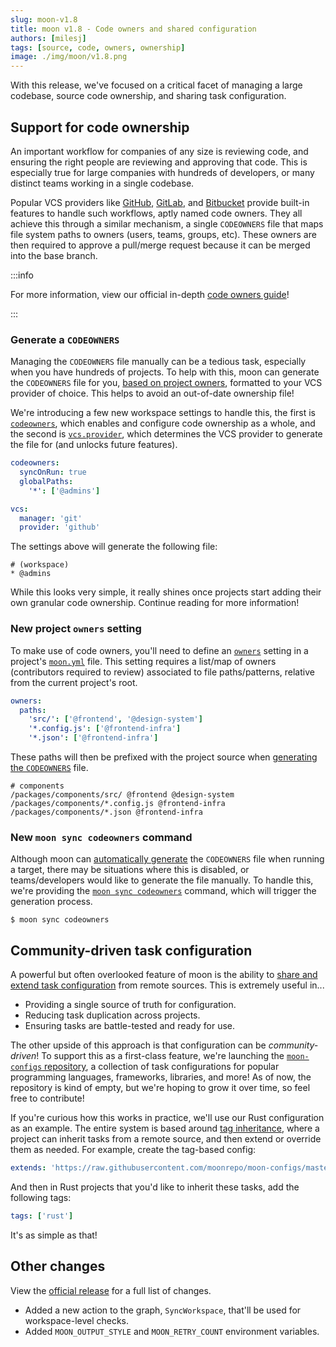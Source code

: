 ```yaml
---
slug: moon-v1.8
title: moon v1.8 - Code owners and shared configuration
authors: [milesj]
tags: [source, code, owners, ownership]
image: ./img/moon/v1.8.png
---
```


With this release, we've focused on a critical facet of managing a large codebase, source code
ownership, and sharing task configuration.

<!--truncate-->

## Support for code ownership

An important workflow for companies of any size is reviewing code, and ensuring the right people are
reviewing and approving that code. This is especially true for large companies with hundreds of
developers, or many distinct teams working in a single codebase.

Popular VCS providers like [GitHub](https://github.com/), [GitLab](https://about.gitlab.com/), and
[Bitbucket](https://bitbucket.org/product/) provide built-in features to handle such workflows,
aptly named code owners. They all achieve this through a similar mechanism, a single `CODEOWNERS`
file that maps file system paths to owners (users, teams, groups, etc). These owners are then
required to approve a pull/merge request because it can be merged into the base branch.

:::info

For more information, view our official in-depth [code owners guide](/docs/guides/codeowners)!

:::

### Generate a `CODEOWNERS`

Managing the `CODEOWNERS` file manually can be a tedious task, especially when you have hundreds of
projects. To help with this, moon can generate the `CODEOWNERS` file for you,
[based on project owners](#new-project-owners-setting), formatted to your VCS provider of choice.
This helps to avoid an out-of-date ownership file!

We're introducing a few new workspace settings to handle this, the first is
[`codeowners`](/docs/config/workspace#codeowners), which enables and configure code ownership as a
whole, and the second is [`vcs.provider`](/docs/config/workspace#provider), which determines the VCS
provider to generate the file for (and unlocks future features).

```yaml title=".moon/workspace.yml"
codeowners:
  syncOnRun: true
  globalPaths:
    '*': ['@admins']

vcs:
  manager: 'git'
  provider: 'github'
```

The settings above will generate the following file:

```shell title=".github/CODEOWNERS"
# (workspace)
* @admins
```

While this looks very simple, it really shines once projects start adding their own granular code
ownership. Continue reading for more information!

### New project `owners` setting

To make use of code owners, you'll need to define an [`owners`](/docs/config/project#owners) setting
in a project's [`moon.yml`](/docs/config/project) file. This setting requires a list/map of owners
(contributors required to review) associated to file paths/patterns, relative from the current
project's root.

```yaml title="packages/components/moon.yml"
owners:
  paths:
    'src/': ['@frontend', '@design-system']
    '*.config.js': ['@frontend-infra']
    '*.json': ['@frontend-infra']
```

These paths will then be prefixed with the project source when
[generating the `CODEOWNERS`](#generate-a-codeowners) file.

```shell title=".github/CODEOWNERS"
# components
/packages/components/src/ @frontend @design-system
/packages/components/*.config.js @frontend-infra
/packages/components/*.json @frontend-infra
```

### New `moon sync codeowners` command

Although moon can [automatically generate](/docs/config/workspace#synconrun) the `CODEOWNERS` file
when running a target, there may be situations where this is disabled, or teams/developers would
like to generate the file manually. To handle this, we're providing the
[`moon sync codeowners`](/docs/commands/sync/codeowners) command, which will trigger the generation
process.

```shell
$ moon sync codeowners
```

## Community-driven task configuration

A powerful but often overlooked feature of moon is the ability to
[share and extend task configuration](/docs/guides/sharing-config) from remote sources. This is
extremely useful in...

- Providing a single source of truth for configuration.
- Reducing task duplication across projects.
- Ensuring tasks are battle-tested and ready for use.

The other upside of this approach is that configuration can be _community-driven_! To support this
as a first-class feature, we're launching the
[`moon-configs` repository](https://github.com/moonrepo/moon-configs), a collection of task
configurations for popular programming languages, frameworks, libraries, and more! As of now, the
repository is kind of empty, but we're hoping to grow it over time, so feel free to contribute!

If you're curious how this works in practice, we'll use our Rust configuration as an example. The
entire system is based around [tag inheritance](/docs/concepts/task-inheritance), where a project
can inherit tasks from a remote source, and then extend or override them as needed. For example,
create the tag-based config:

```yaml title=".moon/tasks/tag-rust.yml"
extends: 'https://raw.githubusercontent.com/moonrepo/moon-configs/master/rust/tasks-workspace.yml'
```

And then in Rust projects that you'd like to inherit these tasks, add the following tags:

```yaml title="<project>/moon.yml"
tags: ['rust']
```

It's as simple as that!

## Other changes

View the [official release](https://github.com/moonrepo/moon/releases/tag/v1.8.0) for a full list of
changes.

- Added a new action to the graph, `SyncWorkspace`, that'll be used for workspace-level checks.
- Added `MOON_OUTPUT_STYLE` and `MOON_RETRY_COUNT` environment variables.
